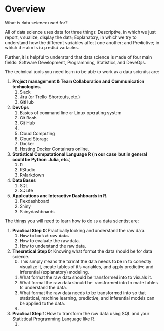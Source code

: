 # Overview


What is data science used for?

All of data science uses data for three things: Descriptive, in which we just report, visualize, display the data; Explanatory, in which we try to understand how the different variables affect one another; and Predictive; in which the aim is to predict variables. 

Further, it is helpful to understand that data science is made of four main fields: Software Development, Programming, Statistics, and DeveOps.


The technical tools you need learn to be able to work as a data scientist are:

1. __Project management & Team Collaboration and Communication technologies.__
    1. Slack
    2. Jira (or Trello, Shortcuts, etc.)
    3. GitHub
2. __DevOps__
    1. Basics of command line or Linux operating system
    2. Git Bash
    3. Git Hub
    4. 
    5. Cloud Computing
    6. Cloud Storage
    7. Docker
    8. Hosting Docker Containers online.
3. __Statistical Computational Language R (in our case, but in general could be Python, Julia, etc.)__
    1. R
    2. RStudio
    3. RMarkdown
4. __Data Bases__
    1. SQL
    2. SQLite
5. __Applications and Interactive Dashboards in R.__
    1. Flexdashboard
    2. Shiny
    3. Shinydashboards


The things you will need to learn how to do as a data scientist are:

1. __Practical Step 0:__ Practically looking and understand the raw data. 
    1. How to look at raw data.
    2. How to evaluate the raw data. 
    3. How to understand the raw data.
    
2. __Theoretical Step 0:__ Knowing what format the data should be for data science.
    0. This simply means the format the data needs to be in to correctly visualize it, create tables of it's variables, and apply predictive and inferential (explanatory) modeling. 
    1. What format the raw data should be transformed into to visuals it. 
    2. What format the raw data should be transformed into to make tables to understand the data. 
    3. What format the raw data needs to be transformed into so that statistical, machine learning, predictive, and inferential models can be applied to the data. 
    4. 

3. __Practical Step 1:__ How to transform the raw data using SQL and your Statistical Programming Language like R. 
    1. 


